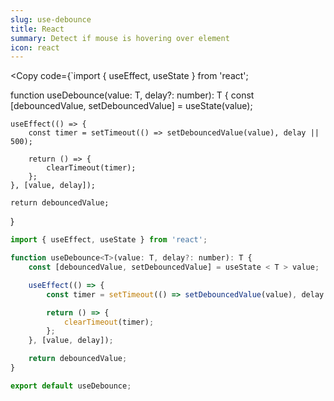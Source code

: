 ```yaml
---
slug: use-debounce
title: React
summary: Detect if mouse is hovering over element
icon: react
---
```


<Copy code={`import { useEffect, useState } from 'react';

function useDebounce<T>(value: T, delay?: number): T {
const [debouncedValue, setDebouncedValue] = useState<T>(value);

    useEffect(() => {
    	const timer = setTimeout(() => setDebouncedValue(value), delay || 500);

    	return () => {
    		clearTimeout(timer);
    	};
    }, [value, delay]);

    return debouncedValue;

}


```jsx
import { useEffect, useState } from 'react';

function useDebounce<T>(value: T, delay?: number): T {
	const [debouncedValue, setDebouncedValue] = useState < T > value;

	useEffect(() => {
		const timer = setTimeout(() => setDebouncedValue(value), delay || 500);

		return () => {
			clearTimeout(timer);
		};
	}, [value, delay]);

	return debouncedValue;
}

export default useDebounce;
```

</Copy>
